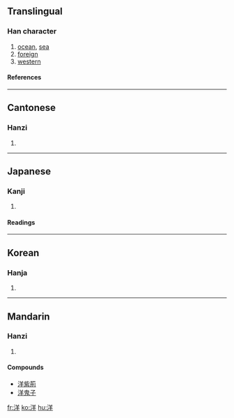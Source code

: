 ==Translingual==
===Han character===
{{Han char|rn=85|rad=水|as=06|sn=9|four=3815<sub>1</sub>|canj=水廿手 (ETQ)}}
# [[ocean]], [[sea]]
# [[foreign]]
# [[western]]
====References====
{{Han ref|kx=0619.280|dkj=17363|dj=1014.190|hdz=31615.110|uh=6D0B|ud=27915|bh=AC76|bd=44150}}

----
==Cantonese==
===Hanzi===
{{yue-hanzi|jyut=|y=yeung4}}
# {{defn|Cantonese}}

----
==Japanese==
===Kanji===
{{ja-kanji|grade=3|rs=水06}}
# {{defn|Japanese}} 
====Readings====
{{ja-readings|on=[[よう]] (yō), [[しょう]] (shō)|kun=[[なだ]] (nada)}}

----
==Korean==
===Hanja===
{{ko-hanja|hangeul=양|eumhun=|rv=yang|mr=yang|y=yang}}
# {{defn|Korean}}

----
==Mandarin==
===Hanzi===
{{cmn-hanzi|pin=[[yáng]] ([[yang2]])|wg=yang<sup>2</sup>}}
# {{defn|Mandarin}}

====Compounds====
*[[洋紫荊]]
*[[洋鬼子]]

[[fr:洋]]
[[ko:洋]]
[[hu:洋]]
